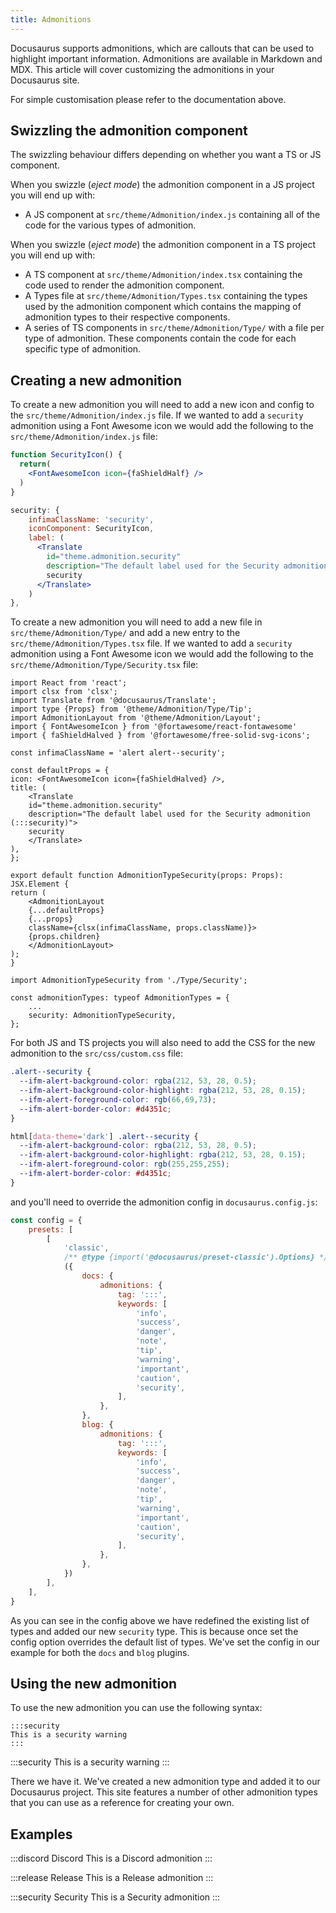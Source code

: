 ```yaml
---
title: Admonitions
---
```


Docusaurus supports admonitions, which are callouts that can be used to highlight important information. Admonitions are available in Markdown and MDX. This article will cover customizing the admonitions in your Docusaurus site.

<DocusaurusButton label="Docusaurus Documentation: Admonitions" to="https://docusaurus.io/docs/markdown-features/admonitions" />

For simple customisation please refer to the documentation above.

<Swizzling />

## Swizzling the admonition component

The swizzling behaviour differs depending on whether you want a TS or JS component.

<Tabs groupId="js-ts">
<TabItem value="js" label="JS">
        
When you swizzle (*eject mode*) the admonition component in a JS project you will end up with:

- A JS component at `src/theme/Admonition/index.js` containing all of the code for the various types of admonition.

</TabItem>
<TabItem value="ts" label="TS">
        
When you swizzle (*eject mode*) the admonition component in a TS project you will end up with:

- A TS component at `src/theme/Admonition/index.tsx` containing the code used to render the admonition component.
- A Types file at `src/theme/Admonition/Types.tsx` containing the types used by the admonition component which contains the mapping of admonition types to their respective components.
- A series of TS components in `src/theme/Admonition/Type/` with a file per type of admonition. These components contain the code for each specific type of admonition.

</TabItem>
</Tabs>

## Creating a new admonition

<Tabs groupId="js-ts">
<TabItem value="js" label="JS">

To create a new admonition you will need to add a new icon and config to the `src/theme/Admonition/index.js` file. If we wanted to add a `security` admonition using a Font Awesome icon we would add the following to the `src/theme/Admonition/index.js` file:

```jsx title="Define the icon"
function SecurityIcon() {
  return(
    <FontAwesomeIcon icon={faShieldHalf} />
  )
}
```

```jsx title="Add the config"
security: {
    infimaClassName: 'security',
    iconComponent: SecurityIcon,
    label: (
      <Translate
        id="theme.admonition.security"
        description="The default label used for the Security admonition (:::security)">
        security
      </Translate>
    )
},
```

</TabItem>
<TabItem value="ts" label="TS">

To create a new admonition you will need to add a new file in `src/theme/Admonition/Type/` and add a new entry to the `src/theme/Admonition/Types.tsx` file. If we wanted to add a `security` admonition using a Font Awesome icon we would add the following to the `src/theme/Admonition/Type/Security.tsx` file:

```tsx title="src/theme/Admonition/Type/Security.tsx"
import React from 'react';
import clsx from 'clsx';
import Translate from '@docusaurus/Translate';
import type {Props} from '@theme/Admonition/Type/Tip';
import AdmonitionLayout from '@theme/Admonition/Layout';
import { FontAwesomeIcon } from '@fortawesome/react-fontawesome'
import { faShieldHalved } from '@fortawesome/free-solid-svg-icons';

const infimaClassName = 'alert alert--security';

const defaultProps = {
icon: <FontAwesomeIcon icon={faShieldHalved} />,
title: (
    <Translate
    id="theme.admonition.security"
    description="The default label used for the Security admonition (:::security)">
    security
    </Translate>
),
};

export default function AdmonitionTypeSecurity(props: Props): JSX.Element {
return (
    <AdmonitionLayout
    {...defaultProps}
    {...props}
    className={clsx(infimaClassName, props.className)}>
    {props.children}
    </AdmonitionLayout>
);
}
```

```tsx title="Add the type"
import AdmonitionTypeSecurity from './Type/Security';

const admonitionTypes: typeof AdmonitionTypes = {
    ...
    security: AdmonitionTypeSecurity,
};
```

</TabItem>
</Tabs>

For both JS and TS projects you will also need to add the CSS for the new admonition to the `src/css/custom.css` file:

```css title="src/css/custom.css"
.alert--security {
  --ifm-alert-background-color: rgba(212, 53, 28, 0.5);
  --ifm-alert-background-color-highlight: rgba(212, 53, 28, 0.15);
  --ifm-alert-foreground-color: rgb(66,69,73);
  --ifm-alert-border-color: #d4351c;
}

html[data-theme='dark'] .alert--security {
  --ifm-alert-background-color: rgba(212, 53, 28, 0.5);
  --ifm-alert-background-color-highlight: rgba(212, 53, 28, 0.15);
  --ifm-alert-foreground-color: rgb(255,255,255);
  --ifm-alert-border-color: #d4351c;
}
```

and you'll need to override the admonition config in `docusaurus.config.js`:

```js title="docusaurus.config.js"
const config = {
    presets: [
        [
            'classic',
            /** @type {import('@docusaurus/preset-classic').Options} */
            ({
                docs: {
                    admonitions: {
                        tag: ':::',
                        keywords: [
                            'info',
                            'success',
                            'danger',
                            'note',
                            'tip',
                            'warning',
                            'important',
                            'caution',
                            'security',
                        ],
                    },
                },
                blog: {
                    admonitions: {
                        tag: ':::',
                        keywords: [
                            'info',
                            'success',
                            'danger',
                            'note',
                            'tip',
                            'warning',
                            'important',
                            'caution',
                            'security',
                        ],
                    },
                },
            })
        ],
    ],
}
```

As you can see in the config above we have redefined the existing list of types and added our new `security` type. This is because once set the config option overrides the default list of types. We've set the config in our example for both the `docs` and `blog` plugins.

## Using the new admonition

To use the new admonition you can use the following syntax:

```mdx title="docs/security.mdx"
:::security
This is a security warning
:::
```

:::security
This is a security warning
:::

There we have it. We've created a new admonition type and added it to our Docusaurus project. This site features a number of other admonition types that you can use as a reference for creating your own.

## Examples

:::discord Discord
This is a Discord admonition
:::

:::release Release
This is a Release admonition
:::

:::security Security
This is a Security admonition
:::
